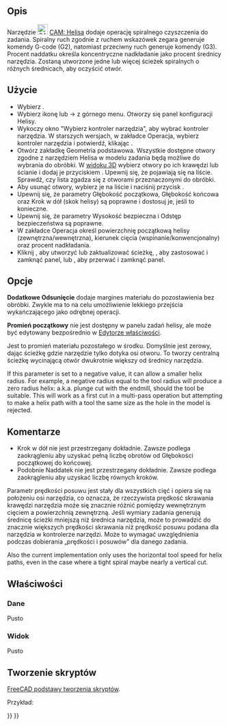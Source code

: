 <languages/>
{{UnfinishedDocu}}

{{Docnav/pl
|[[CAM_MillFace/pl|Powierzchnia]]
|[[CAM_Adaptive/pl|Algorytm adaptacyjny]]
|[[CAM_Workbench/pl|środowisko pracy CAM]]
|IconL=CAM_MillFace.svg
|IconR=CAM_Adaptive.svg
|IconC=Workbench_CAM.svg
}}

{{GuiCommand/pl
|Name=CAM Helix
|Name/pl=CAM: Helisa
|MenuLocation=CAM → Helisa
|Workbenches=[[CAM_Workbench/pl|CAM]]
}}

<span id="Description"></span>
==Opis==

Narzędzie [[Image:CAM_Helix.svg|24px]] [[CAM_Helix/pl|CAM: Helisa]] dodaje operację spiralnego czyszczenia do zadania. Spiralny ruch zgodnie z ruchem wskazówek zegara generuje komendy G-code (G2), natomiast przeciwny ruch generuje komendy (G3). Procent naddatku określa koncentryczne nadkładanie jako procent średnicy narzędzia. Zostaną utworzone jedne lub więcej ścieżek spiralnych o różnych średnicach, aby oczyścić otwór.

<span id="Usage"></span>
==Użycie==

* Wybierz {{Button|[[File:Workbench_CAM.svg|16px]] [[CAM_Workbench/pl|środowisko pracy CAM]]}}.
* Wybierz ikonę {{KEY|[[Image:CAM_Helix.svg|24px]]}} lub {{KEY|CAM}} → {{KEY|[[Image:CAM_Helix.svg|24px]] Helisa}} z górnego menu. Otworzy się panel konfiguracji {{KEY|[[Image:CAM_Helix.svg|24px]]}} Helisy.
* Wykoczy okno "Wybierz kontroler narzędzia", aby wybrać kontroler narzędzia. W starszych wersjach, w zakładce {{KEY|[[Image:CAM_Helix.svg|24px]]}} Operacja, wybierz kontroler narzędzia i potwierdź, klikając {{Button|Zastosuj}}.
* Otwórz zakładkę Geometria podstawowa. Wszystkie dostępne otwory zgodne z narzędziem Helisa w modelu zadania będą możliwe do wybrania do obróbki. W [[3D_view/pl|widoku 3D]] wybierz otwory po ich krawędzi lub ścianie i dodaj je przyciskiem {{Button|Dodaj}}. Upewnij się, że pojawiają się na liście. Sprawdź, czy lista zgadza się z otworami przeznaczonymi do obróbki.
* Aby usunąć otwory, wybierz je na liście i naciśnij przycisk {{Button|Usuń}}.
* Upewnij się, że parametry Głębokość początkowa, Głębokość końcowa oraz Krok w dół (skok helisy) są poprawne i dostosuj je, jeśli to konieczne.
* Upewnij się, że parametry Wysokość bezpieczna i Odstęp bezpieczeństwa są poprawne.
* W zakładce Operacja określ powierzchnię początkową helisy (zewnętrzna/wewnętrzna), kierunek cięcia (wspinanie/konwencjonalny) oraz procent nadkładania.
* Kliknij {{Button|Zastosuj}}, aby utworzyć lub zaktualizować ścieżkę, {{Button|OK}}, aby zastosować i zamknąć panel, lub {{Button|Anuluj}}, aby przerwać i zamknąć panel.

<span id="Options"></span>
==Opcje==

'''Dodatkowe Odsunięcie''' dodaje margines materiału do pozostawienia bez obróbki. Zwykle ma to na celu umożliwienie lekkiego przejścia wykańczającego jako odrębnej operacji.

'''Promień początkowy''' nie jest dostępny w panelu zadań helisy, ale może być edytowany bezpośrednio w [[Property_editor/pl|Edytorze właściwości]].

Jest to promień materiału pozostałego w środku. Domyślnie jest zerowy, dając ścieżkę gdzie narzędzie tylko dotyka osi otworu. To tworzy centralną ścieżkę wycinającą otwór dwukrotnie większy od średnicy narzędzia.

If this parameter is set to a negative value, it can allow a smaller helix radius. For example, a negative radius equal to the tool radius will produce a zero radius helix: a.k.a. plunge cut with the endmill, should the tool be suitable. This will work as a first cut in a multi-pass operation but attempting to make a helix path with a tool the same size as the hole in the model is rejected.

<span id="Comments"></span>
==Komentarze==

* Krok w dół nie jest przestrzegany dokładnie. Zawsze podlega zaokrągleniu aby uzyskać pełną liczbę obrotów od Głębokości początkowej do końcowej.
* Podobnie Naddatek nie jest przestrzegany dokładnie. Zawsze podlega zaokrągleniu aby uzyskać liczbę równych kroków.

<div class="mw-translate-fuzzy">
Parametr prędkości posuwu jest stały dla wszystkich cięć i opiera się na położeniu osi narzędzia, co oznacza, że rzeczywista prędkość skrawania krawędzi narzędzia może się znacznie różnić pomiędzy wewnętrznym cięciem a powierzchnią zewnętrzną. Jeśli wymiary zadania generują średnicę ścieżki mniejszą niż średnica narzędzia, może to prowadzić do znacznie większych prędkości skrawania niż prędkość posuwu podana dla narzędzia w kontrolerze narzędzi. Może to wymagać uwzględnienia podczas dobierania „prędkości i posuwów” dla danego zadania.
</div>

Also the current implementation only uses the horizontal tool speed for helix paths, even in the case where a tight spiral maybe nearly a vertical cut.

<span id="Properties"></span>
==Właściwości==

<span id="Data"></span>
===Dane===

Pusto

<span id="View"></span>
===Widok===

Pusto

<span id="Scripting"></span>
==Tworzenie skryptów==

{{Emphasis|Zobacz również:}} [[FreeCAD_Scripting_Basics/pl|FreeCAD podstawy tworzenia skryptów]].

Przykład:

{{Code|code=
#Place code example here.
}}


{{Docnav/pl
|[[CAM_MillFace/pl|Powierzchnia]]
|[[CAM_Adaptive/pl|Algorytm adaptacyjny]]
|[[CAM_Workbench/pl|środowisko pracy CAM]]
|IconL=CAM_MillFace.svg
|IconR=CAM_Adaptive.svg
|IconC=Workbench_CAM.svg
}}

{{CAM_Tools_navi{{#translation:}}}}
{{Userdocnavi{{#translation:}}}}